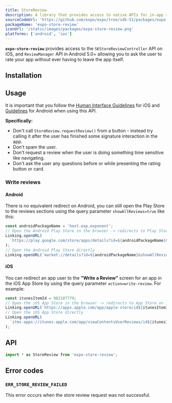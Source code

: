 ```yaml
---
title: StoreReview
description: A library that provides access to native APIs for in-app reviews.
sourceCodeUrl: 'https://github.com/expo/expo/tree/sdk-51/packages/expo-store-review'
packageName: 'expo-store-review'
iconUrl: '/static/images/packages/expo-store-review.png'
platforms: ['android', 'ios']
---
```



**`expo-store-review`** provides access to the `SKStoreReviewController` API on iOS, and `ReviewManager` API in Android 5.0+ allowing you to ask the user to rate your app without ever having to leave the app itself.

<ImageSpotlight
  src="/static/images/store-review.png"
  alt="Screenshots of the store review API in action on iOS"
/>

## Installation

<APIInstallSection packageName="expo-store-review" />

## Usage

It is important that you follow the [Human Interface Guidelines](https://developer.apple.com/design/human-interface-guidelines/ratings-and-reviews) for iOS and [Guidelines](https://developer.android.com/guide/playcore/in-app-review#when-to-request) for Android when using this API.

**Specifically:**

- Don't call `StoreReview.requestReview()` from a button - instead try calling it after the user has finished some signature interaction in the app.
- Don't spam the user.
- Don't request a review when the user is doing something time sensitive like navigating.
- Don't ask the user any questions before or while presenting the rating button or card.

### Write reviews

#### Android

There is no equivalent redirect on Android, you can still open the Play Store to the reviews sections using the query parameter `showAllReviews=true` like this:

```ts Android Play Store example
const androidPackageName = 'host.exp.exponent';
// Open the Android Play Store in the browser -> redirects to Play Store on Android
Linking.openURL(
  `https://play.google.com/store/apps/details?id=${androidPackageName}&showAllReviews=true`
);
// Open the Android Play Store directly
Linking.openURL(`market://details?id=${androidPackageName}&showAllReviews=true`);
```

#### iOS

You can redirect an app user to the **"Write a Review"** screen for an app in the iOS App Store by using the query parameter `action=write-review`. For example:

```ts iOS App Store example
const itunesItemId = 982107779;
// Open the iOS App Store in the browser -> redirects to App Store on iOS
Linking.openURL(`https://apps.apple.com/app/apple-store/id${itunesItemId}?action=write-review`);
// Open the iOS App Store directly
Linking.openURL(
  `itms-apps://itunes.apple.com/app/viewContentsUserReviews/id${itunesItemId}?action=write-review`
);
```

## API

```js
import * as StoreReview from 'expo-store-review';
```

<APISection packageName="expo-store-review" apiName="StoreReview" />

## Error codes

### `ERR_STORE_REVIEW_FAILED`

This error occurs when the store review request was not successful.
